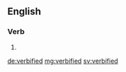 ==English==

===Verb===
{{head|en|verb form}}

# {{en-past of|verbify}}

[[de:verbified]]
[[mg:verbified]]
[[sv:verbified]]